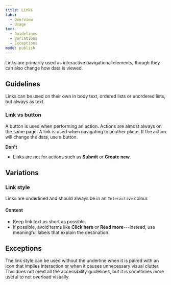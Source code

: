 ```yaml
---
title: Links
tabs:
  - Overview
  - Usage
toc:
  - Guidelines
  - Variations
  - Exceptions
mode: publish
---
```


Links are primarily used as interactive navigational elements, though they can also change how data is viewed.

<!--One to two sentences as an introduction to the component-->

## Guidelines

<!--List how to use it, sizes, widths, grid interactions, color allowances -->

Links can be used on their own in body text, ordered lists or unordered lists, but always as text.

### Link vs button

A button is used when performing an action. Actions are almost always on the same page. A link is used when navigating to another place. If the action will change the data, use a button.

**Don't**

<!--Bullet point list if needed -->

- Links are not for actions such as **Submit** or **Create new**.

## Variations

### Link style

<!--One ### heading per frame in Figma, explaning each componnet in that frame. One 'content' section per variation if needed -->

Links are underlined and should always be in an `Interactive` colour.

<FigmaImage url="https://www.figma.com/file/0bGXR2sCwMVSDNyyzu5BXrO5/Desktop-UI?node-id=609%3A4845" />

#### Content

- Keep link text as short as possible.
- If possible, avoid terms like **Click here** or **Read more**---instead, use meaningful labels that explain the destination.

## Exceptions

The link style can be used without the underline when it is paired with an icon that implies interaction or when it causes unnecessary visual clutter. This does not meet all the accessibility guidelines, but it is sometimes more useful to not overload visually.
